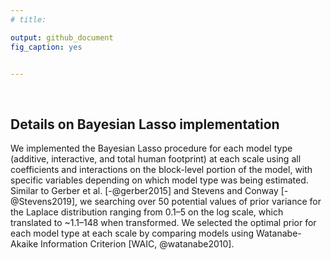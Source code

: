 ```yaml
---
# title: 

output: github_document
fig_caption: yes


---
```



\     


## **Details on Bayesian Lasso implementation**     
We implemented the Bayesian Lasso procedure for each model type (additive, interactive, and total human footprint) at each scale using all coefficients and interactions on the block-level portion of the model, with specific variables depending on which model type was being estimated. Similar to Gerber et al. [-@gerber2015] and Stevens and Conway [-@Stevens2019], we searching over 50 potential values of prior variance for the Laplace distribution ranging from 0.1--5 on the log scale, which translated to ~1.1--148 when transformed. We selected the optimal prior for each model type at each scale by comparing models using Watanabe-Akaike Information Criterion [WAIC, @watanabe2010]. 
\  
  

